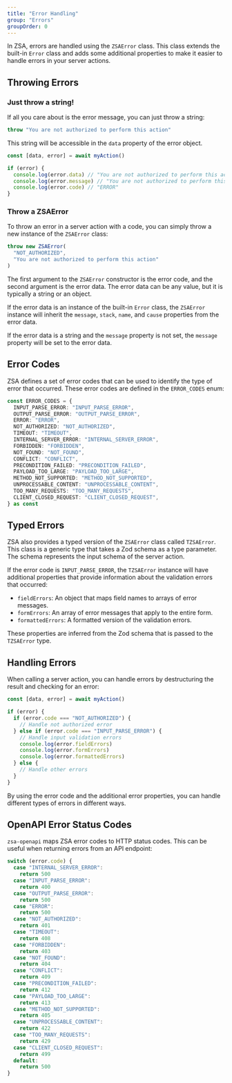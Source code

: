 ```yaml
---
title: "Error Handling"
group: "Errors"
groupOrder: 0
---
```


In ZSA, errors are handled using the `ZSAError` class. This class extends the built-in `Error` class and adds some additional properties to make it easier to handle errors in your server actions.

## Throwing Errors

### Just throw a string!

If all you care about is the error message, you can just throw a string:

```ts
throw "You are not authorized to perform this action"
```

This string will be accessible in the `data` property of the error object.

```ts 
const [data, error] = await myAction()

if (error) {
  console.log(error.data) // "You are not authorized to perform this action"
  console.log(error.message) // "You are not authorized to perform this action"
  console.log(error.code) // "ERROR"
}
```

### Throw a ZSAError

To throw an error in a server action with a code, you can simply throw a new instance of the `ZSAError` class:

```ts 
throw new ZSAError(
  "NOT_AUTHORIZED",
  "You are not authorized to perform this action"
)
```

The first argument to the `ZSAError` constructor is the error code, and the second argument is the error data. The error data can be any value, but it is typically a string or an object.

If the error data is an instance of the built-in `Error` class, the `ZSAError` instance will inherit the `message`, `stack`, `name`, and `cause` properties from the error data.

If the error data is a string and the `message` property is not set, the `message` property will be set to the error data.

## Error Codes

ZSA defines a set of error codes that can be used to identify the type of error that occurred. These error codes are defined in the `ERROR_CODES` enum:

```ts 
const ERROR_CODES = {
  INPUT_PARSE_ERROR: "INPUT_PARSE_ERROR",
  OUTPUT_PARSE_ERROR: "OUTPUT_PARSE_ERROR",
  ERROR: "ERROR",
  NOT_AUTHORIZED: "NOT_AUTHORIZED",
  TIMEOUT: "TIMEOUT",
  INTERNAL_SERVER_ERROR: "INTERNAL_SERVER_ERROR",
  FORBIDDEN: "FORBIDDEN",
  NOT_FOUND: "NOT_FOUND",
  CONFLICT: "CONFLICT",
  PRECONDITION_FAILED: "PRECONDITION_FAILED",
  PAYLOAD_TOO_LARGE: "PAYLOAD_TOO_LARGE",
  METHOD_NOT_SUPPORTED: "METHOD_NOT_SUPPORTED",
  UNPROCESSABLE_CONTENT: "UNPROCESSABLE_CONTENT",
  TOO_MANY_REQUESTS: "TOO_MANY_REQUESTS",
  CLIENT_CLOSED_REQUEST: "CLIENT_CLOSED_REQUEST",
} as const
```

## Typed Errors

ZSA also provides a typed version of the `ZSAError` class called `TZSAError`. This class is a generic type that takes a Zod schema as a type parameter. The schema represents the input schema of the server action.

If the error code is `INPUT_PARSE_ERROR`, the `TZSAError` instance will have additional properties that provide information about the validation errors that occurred:

- `fieldErrors`: An object that maps field names to arrays of error messages.
- `formErrors`: An array of error messages that apply to the entire form.
- `formattedErrors`: A formatted version of the validation errors.

These properties are inferred from the Zod schema that is passed to the `TZSAError` type.

## Handling Errors

When calling a server action, you can handle errors by destructuring the result and checking for an error:

```ts 
const [data, error] = await myAction()

if (error) {
  if (error.code === "NOT_AUTHORIZED") {
    // Handle not authorized error
  } else if (error.code === "INPUT_PARSE_ERROR") {
    // Handle input validation errors
    console.log(error.fieldErrors)
    console.log(error.formErrors)
    console.log(error.formattedErrors)
  } else {
    // Handle other errors
  }
}
```

By using the error code and the additional error properties, you can handle different types of errors in different ways.

## OpenAPI Error Status Codes

`zsa-openapi` maps ZSA error codes to HTTP status codes. This can be useful when returning errors from an API endpoint:

```ts 
switch (error.code) {
  case "INTERNAL_SERVER_ERROR":
    return 500
  case "INPUT_PARSE_ERROR":
    return 400
  case "OUTPUT_PARSE_ERROR":
    return 500
  case "ERROR":
    return 500
  case "NOT_AUTHORIZED":
    return 401
  case "TIMEOUT":
    return 408
  case "FORBIDDEN":
    return 403
  case "NOT_FOUND":
    return 404
  case "CONFLICT":
    return 409
  case "PRECONDITION_FAILED":
    return 412
  case "PAYLOAD_TOO_LARGE":
    return 413
  case "METHOD_NOT_SUPPORTED":
    return 405
  case "UNPROCESSABLE_CONTENT":
    return 422
  case "TOO_MANY_REQUESTS":
    return 429
  case "CLIENT_CLOSED_REQUEST":
    return 499
  default:
    return 500
}
```
